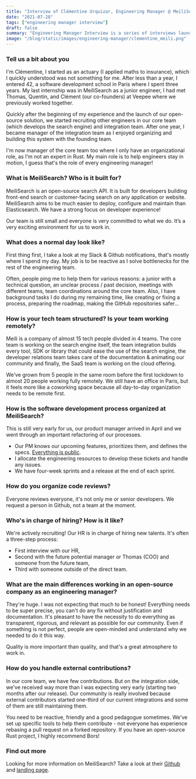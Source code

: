```yaml
---
title: "Interview of Clémentine Urquizar, Engineering Manager @ MeiliSearch"
date: "2021-07-28"
tags: ["engineering manager interview"]
draft: false
summary: "Engineering Manager Interview is a series of interviews launched by Axolo. Discover how MeiliSearch organizes its tech development with insights from its own engineering manager."
image: "/blog/static/images/engineering-manager/clementine_meili.png"
---
```


### Tell us a bit about you

I'm Clémentine, I started as an actuary (I applied maths to insurance), which I quickly understood was not something for me. After less than a year, I entered 42, a software development school in Paris where I spent three years. My last internship was in MeiliSearch as a junior engineer, I had met Thomas, Quentin, and Clément (our co-founders) at Veepee where we previously worked together.

Quickly after the beginning of my experience and the launch of our open-source solution, we started recruiting other engineers in our core team (which develops the search engine) and integration team. After one year, I became manager of the integration team as I enjoyed organizing and building this system with the founding team.

I'm now manager of the core team too where I only have an organizational role, as I'm not an expert in Rust. My main role is to help engineers stay in motion, I guess that's the role of every engineering manager!

### What is MeiliSearch? Who is it built for?

MeiliSearch is an open-source search API. It is built for developers building front-end search or customer-facing search on any application or website.
MeiliSearch aims to be much easier to deploy, configure and maintain than Elasticsearch.
We have a strong focus on developer experience!

Our team is still small and everyone is very committed to what we do. It’s a very exciting environment for us to work in.

### What does a normal day look like?

First thing first, I take a look at my Slack & Github notifications, that's mostly where I spend my day. My job is to be reactive as I solve bottlenecks for the rest of the engineering team.

Often, people ping me to help them for various reasons: a junior with a technical question, an unclear process / past decision, meetings with different teams, team coordinations around the core team. Also, I have background tasks I do during my remaining time, like creating or fixing a process, preparing the roadmap, making the GitHub repositories safer...

### How is your tech team structured? Is your team working remotely?

Meili is a company of almost 15 tech people divided in 4 teams. The core team is working on the search engine itself, the team integration builds every tool, SDK or library that could ease the use of the search engine, the developer relations team takes care of the documentation & animating our community and finally, the SaaS team is working on the cloud offering.

We’ve grown from 5 people in the same room before the first lockdown to almost 20 people working fully remotely.
We still have an office in Paris, but it feels more like a coworking space because all day-to-day organization needs to be remote first.

### How is the software development process organized at MeiliSearch?

This is still very early for us, our product manager arrived in April and we went through an important refactoring of our processes.

- Our PM knows our upcoming features, prioritizes them, and defines the specs. <a target="_blank" rel="noopener noreferrer nofollow" href="https://github.com/orgs/meilisearch/projects/7">Everything is public</a>.
- I allocate the engineering resources to develop these tickets and handle any issues.
- We have four-week sprints and a release at the end of each sprint.

### How do you organize code reviews?

Everyone reviews everyone, it's not only me or senior developers. We request a person in Github, not a team at the moment.

### Who's in charge of hiring? How is it like?

We're actively recruiting! Our HR is in charge of hiring new talents. It's often a three-step process:

- First interview with our HR,
- Second with the future potential manager or Thomas (COO) and someone from the future team,
- Third with someone outside of the direct team.

### What are the main differences working in an open-source company as an engineering manager?

They're huge. I was not expecting that much to be honest! Everything needs to be super precise, you can't do any fix without justification and documentation. It's pleasant to have the necessity to do everything as transparent, rigorous, and relevant as possible for our community. Even if something is not perfect, people are open-minded and understand why we needed to do it this way.

Quality is more important than quality, and that's a great atmosphere to work in.

### How do you handle external contributions?

In our core team, we have few contributions. But on the integration side, we've received way more than I was expecting very early (starting two months after our release). Our community is really involved because external contributors started one-third of our current integrations and some of them are still maintaining them.

You need to be reactive, friendly and a good pedagogue sometimes. We've set up specific tools to help them contribute - not everyone has experience rebasing a pull request on a forked repository. If you have an open-source Rust project, I highly recommend Bors!

### Find out more

Looking for more information on MeiliSearch? Take a look at their <a target="_blank" rel="noopener noreferrer nofollow" href="https://github.com/meilisearch/MeiliSearch">Github</a> and <a target="_blank" rel="noopener noreferrer nofollow" href="https://www.meilisearch.com/">landing page</a>.

<CTABanner type="learn" />
